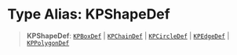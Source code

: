 # Type Alias: KPShapeDef

> **KPShapeDef**: [`KPBoxDef`](/api/type-aliases/KPBoxDef) \| [`KPChainDef`](/api/type-aliases/KPChainDef) \| [`KPCircleDef`](/api/type-aliases/KPCircleDef) \| [`KPEdgeDef`](/api/type-aliases/KPEdgeDef) \| [`KPPolygonDef`](/api/type-aliases/KPPolygonDef)
